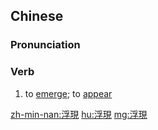 {{also|浮现}}
==Chinese==
{{zh-forms|s=浮现}}

===Pronunciation===
{{zh-pron
|m=fúxiàn
|cat=v
}}

===Verb===
{{zh-verb}}

# to [[emerge]]; to [[appear]] {{gloss|especially said of an image or a surreal figure}}

[[zh-min-nan:浮現]]
[[hu:浮現]]
[[mg:浮現]]
